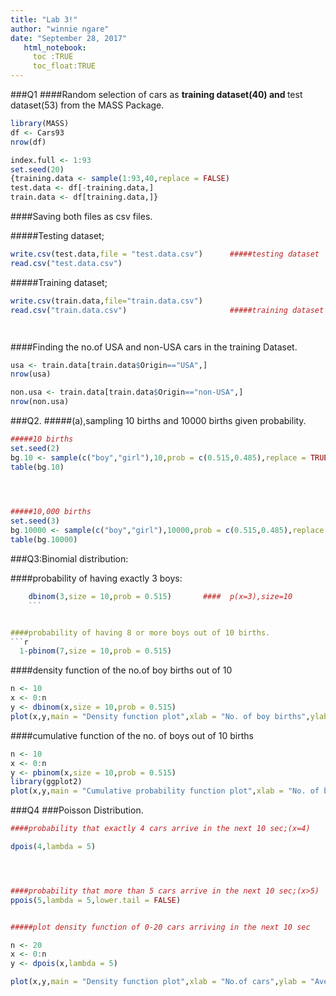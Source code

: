 ---
title: "Lab 3!"
author: "winnie ngare"
date: "September 28, 2017"
   html_notebook:
     toc :TRUE
     toc_float:TRUE
---



###Q1
####Random selection of cars as **training dataset(40) and **test dataset(53) from the MASS Package.

```{r}
library(MASS)
df <- Cars93
nrow(df)

index.full <- 1:93
set.seed(20)
{training.data <- sample(1:93,40,replace = FALSE)
test.data <- df[-training.data,]
train.data <- df[training.data,]}

```







####Saving both files as csv files.

#####Testing dataset;
```{r}


write.csv(test.data,file = "test.data.csv")      #####testing dataset
read.csv("test.data.csv")
```







#####Training dataset;

```{r}



write.csv(train.data,file="train.data.csv")
read.csv("train.data.csv")                       #####training dataset




```






####Finding the no.of USA and non-USA cars in the training Dataset.
```{r}

usa <- train.data[train.data$Origin=="USA",]
nrow(usa)

non.usa <- train.data[train.data$Origin=="non-USA",]
nrow(non.usa)

```




###Q2.
#####(a),sampling 10 births and 10000 births given probability.
```{r}

#####10 births
set.seed(2)
bg.10 <- sample(c("boy","girl"),10,prob = c(0.515,0.485),replace = TRUE)
table(bg.10)


                                

#####10,000 births
set.seed(3)
bg.10000 <- sample(c("boy","girl"),10000,prob = c(0.515,0.485),replace = TRUE)
table(bg.10000)
```






###Q3:Binomial distribution:


####probability of having exactly 3 boys:

```{r}

    dbinom(3,size = 10,prob = 0.515)       ####  p(x=3),size=10
    ```


####probability of having 8 or more boys out of 10 births.
```{r}
  1-pbinom(7,size = 10,prob = 0.515) 
```









####density function of the no.of boy births out of 10

```{r}
n <- 10
x <- 0:n
y <- dbinom(x,size = 10,prob = 0.515)
plot(x,y,main = "Density function plot",xlab = "No. of boy births",ylab = "Probability",col="green",type = "b")
```






####cumulative function of the no. of boys out of 10 births
```{r}
n <- 10
x <- 0:n
y <- pbinom(x,size = 10,prob = 0.515)
library(ggplot2)
plot(x,y,main = "Cumulative probability function plot",xlab = "No. of boy births",ylab = "Probability",col="green",type = "b")
```


###Q4
###Poisson Distribution.

```{r, message=FALSE, warning=FALSE}

####probability that exactly 4 cars arrive in the next 10 sec;(x=4)

dpois(4,lambda = 5)




####probability that more than 5 cars arrive in the next 10 sec;(x>5)
ppois(5,lambda = 5,lower.tail = FALSE)


#####plot density function of 0-20 cars arriving in the next 10 sec

n <- 20
x <- 0:n
y <- dpois(x,lambda = 5)

plot(x,y,main = "Density function plot",xlab = "No.of cars",ylab = "Average time",col="blue",type = "b")
```






